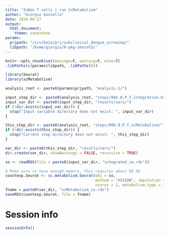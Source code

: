 ```yaml
---
title: "InDen T cells | run ScMetabolism"
author: "Giorgio Gonnella"
date: 2024-08-27
output:
  html_document:
    theme: sandstone
params:
  prjpath: "/srv/baia/prj/subclinical_dengue_scrnaseq/"
  libpath: "/home/giorgio/R-pkg-Seurat5/"
---
```


```r
knitr::opts_chunk$set(message=F, warning=F, echo=T)
.libPaths(c(params$libpath, .libPaths()))

library(Seurat)
library(scMetabolism)

analysis_root <- paste0(params$prjpath, "analysis-1/")

input_step_dir <- paste0(analysis_root, "steps/004.0.P.T.integration.harmony/")
input_var_dir <- paste0(input_step_dir, "results/vars/")
if (!dir.exists(input_var_dir)) {
  stop("Input variable directory does not exist: ", input_var_dir)
}

this_step_dir <- paste0(analysis_root, "steps/006.0.P.T.scMetabolism/")
if (!dir.exists(this_step_dir)) {
  stop("Current step directory does not exist: ", this_step_dir)
}

var_dir <- paste0(this_step_dir, "results/vars/")
dir.create(var_dir, showWarnings = FALSE, recursive = TRUE)
```

```r
so <- readRDS(file = paste0(input_var_dir, "integrated_so.rds"))
```

```r
# Make sure to have enough memory, this requires about 80 Gb
countexp.Seurat <- sc.metabolism.Seurat(obj = so,
                                        method = "VISION", imputation = F,
                                        ncores = 2, metabolism.type = "KEGG")
fname = paste0(var_dir, "scMetabolism_so.rds")
saveRDS(countexp.Seurat, file = fname)
```

# Session info

```r
sessionInfo()
```
